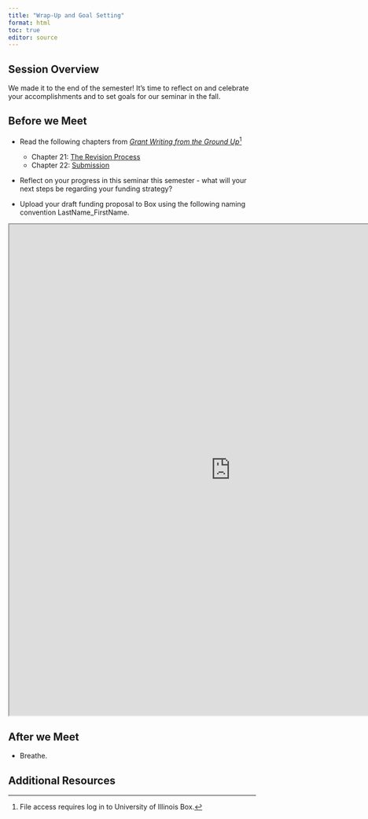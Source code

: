 ```yaml
---
title: "Wrap-Up and Goal Setting"
format: html
toc: true
editor: source
---
```

## Session Overview
We made it to the end of the semester! It's time to reflect on and celebrate your accomplishments and to set goals for our seminar in the fall.

## Before we Meet

- Read the following chapters from [*Grant Writing from the Ground Up*](https://i-share-uiu.primo.exlibrisgroup.com/permalink/01CARLI_UIU/gpjosq/alma99955035854905899)^[File access requires log in to University of Illinois Box.]
  - Chapter 21: [The Revision Process](https://uofi.box.com/s/n7h23oio6arcoiqbdwlkqea0j44kgw9c)
  - Chapter 22: [Submission](https://uofi.box.com/s/e6lt94n7q6zeeu6wb8tx97qrl8ejdwgq)

- Reflect on your progress in this seminar this semester - what will your next steps be regarding your funding strategy?

- Upload your draft funding proposal to Box using the following naming convention LastName_FirstName.

```{=html}
<iframe src="https://uofi.app.box.com/f/1384dc3220334494b175f71d43f14aa4" height="1000" width="900"></iframe>
```


## After we Meet

- Breathe.

## Additional Resources
